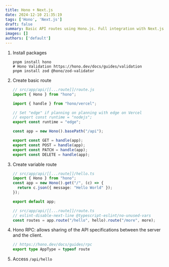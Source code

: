 ```yaml
---
title: Hono + Next.js
date: 2024-12-10 21:35:19
tags: ['Hono', 'Next.js']
draft: false
summary: Basic API routes using Hono.js. Full integration with Next.js
images: []
authors: ['default']
---
```


1. Install packages

    ```shell
    pnpm install hono 
    # Hono Validation https://hono.dev/docs/guides/validation
    pnpm install zod @hono/zod-validator
    ```

2. Create basic route

    ```ts
    // src/app/api/[[...route]]/route.js
    import { Hono } from "hono";

    import { handle } from "hono/vercel";

    // Set "edge" if planning on planning with edge on Vercel
    // export const runtime = "nodejs";
    export const runtime = "edge";

    const app = new Hono().basePath("/api");

    export const GET = handle(app);
    export const POST = handle(app);
    export const PATCH = handle(app);
    export const DELETE = handle(app);
    ```

3. Create variable route

    ```ts
    // src/app/api/[[...route]]/hello.ts
    import { Hono } from "hono";
    const app = new Hono().get("/", (c) => {
      return c.json({ message: "Hello World" });
    });

    export default app;

    // src/app/api/[[...route]]/route.ts
    // eslint-disable-next-line @typescript-eslint/no-unused-vars
    const routes = app.route("/hello", hello).route("/more", more);
    ```

4. Hono RPC: allows sharing of the API specifications between the server and the client.

    ```ts
    // https://hono.dev/docs/guides/rpc
    export type AppType = typeof route
    ```

5. Access `/api/hello`

